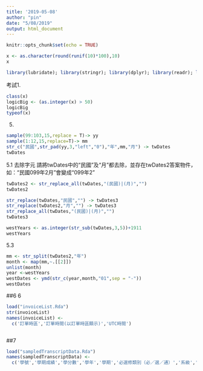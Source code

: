```yaml
---
title: '2019-05-08'
author: "pin"
date: "5/08/2019"
output: html_document
---
```


```r
knitr::opts_chunk$set(echo = TRUE)
```


```r
x <- as.character(round(runif(10)*100),10)
x
```

```r
library(lubridate); library(stringr); library(dplyr); library(readr); library(purrr)
```



考試1.
```r
class(x)
logicBig <- (as.integer(x) > 50)
logicBig
typeof(x)
```

5.
```r

sample(99:103,15,replace = T)-> yy
sample(1:12,15,replace=T)-> mm
str_c("民國",str_pad(yy,3,"left","0"),"年",mm,"月") -> twDates
twDates
```
5.1 去除字元
請將twDates中的“民國”及“月”都去除，並存在twDates2答案物件，如：“民國099年2月”會變成“099年2”
```r
twDates2 <- str_replace_all(twDates,"(民國)|(月)","")
twDates2
```

```r
str_replace(twDates,"民國","") -> twDates3
str_replace(twDates2,"月","") -> twDates3
str_replace_all(twDates,"(民國)|(月)","")
twDates3
```
```r
westYears <- as.integer(str_sub(twDates,3,5))+1911
westYears
```

5.3
```r
mm <- str_split(twDates2,"年")
month <- map(mm,~.[[2]])
unlist(month)
year <-westYears
westDates <- ymd(str_c(year,month,"01",sep = "-"))
westDates
```

##6
6
```r
load("invoiceList.Rda")
str(invoiceList)
names(invoiceList) <-
  c('訂單時區','訂單時間(以訂單時區顯示)','UTC時間')
```
```r

```


##7
```r
load("sampledTranscriptData.Rda")
names(sampledTranscriptData) <- 
  c('學號','學期成績','學分數','學年','學期','必選修類別（必／選／通）','系級','科目名稱','年級','學屆')
```













